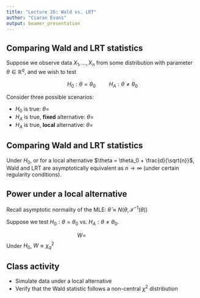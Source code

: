 ```yaml
---
title: "Lecture 26: Wald vs. LRT"
author: "Ciaran Evans"
output: beamer_presentation
---
```


## Comparing Wald and LRT statistics

Suppose we observe data $X_1,...,X_n$ from some distribution with parameter $\theta \in \mathbb{R}^q$, and we wish to test

$$H_0: \theta = \theta_0 \hspace{1cm} H_A: \theta \neq \theta_0$$

Consider three possible scenarios:

* $H_0$ is true: $\theta =$
* $H_A$ is true, **fixed** alternative: $\theta =$
* $H_A$ is true, **local** alternative: $\theta =$

\vspace{3cm}

## Comparing Wald and LRT statistics

Under $H_0$, or for a local alternative $\theta = \theta_0 + \frac{d}{\sqrt{n}}$, Wald and LRT are asymptotically equivalent as $n \to \infty$ (under certain regularity conditions).

\vspace{6cm}

## Power under a local alternative

Recall asymptotic normality of the MLE: $\widehat{\theta} \approx N(\theta, \mathcal{I}^{-1}(\theta))$

Suppose we test $H_0: \theta = \theta_0$ vs. $H_A: \theta \neq \theta_0$.

$$W = \hspace{3cm}$$
Under $H_0$, $W \approx \chi^2_q$

\vspace{4cm}

## Class activity

* Simulate data under a local alternative
* Verify that the Wald statistic follows a non-central $\chi^2$ distribution



